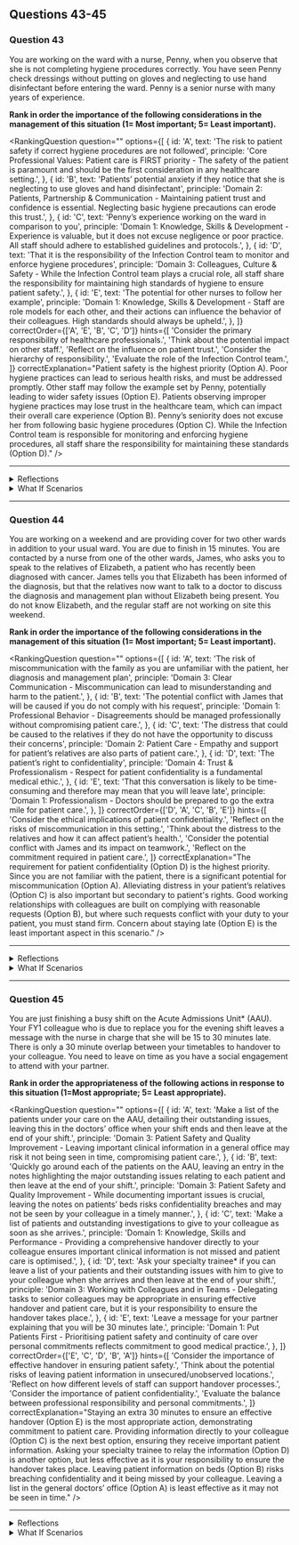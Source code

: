 ## Questions 43-45


### Question 43

You are working on the ward with a nurse, Penny, when you observe that she is not completing hygiene procedures correctly. You have seen Penny check dressings without putting on gloves and neglecting to use hand disinfectant before entering the ward. Penny is a senior nurse with many years of experience.

**Rank in order the importance of the following considerations in the management of this situation (1= Most important; 5= Least important).**

<RankingQuestion
  question=""
  options={[
    {
      id: 'A',
      text: 'The risk to patient safety if correct hygiene procedures are not followed',
      principle: 'Core Professional Values: Patient care is FIRST priority - The safety of the patient is paramount and should be the first consideration in any healthcare setting.',
    },
    {
      id: 'B',
      text: 'Patients’ potential anxiety if they notice that she is neglecting to use gloves and hand disinfectant',
      principle: 'Domain 2: Patients, Partnership & Communication - Maintaining patient trust and confidence is essential. Neglecting basic hygiene precautions can erode this trust.',
    },
    {
      id: 'C',
      text: 'Penny’s experience working on the ward in comparison to you',
      principle: 'Domain 1: Knowledge, Skills & Development - Experience is valuable, but it does not excuse negligence or poor practice. All staff should adhere to established guidelines and protocols.',
    },
    {
      id: 'D',
      text: 'That it is the responsibility of the Infection Control team to monitor and enforce hygiene procedures',
      principle: 'Domain 3: Colleagues, Culture & Safety - While the Infection Control team plays a crucial role, all staff share the responsibility for maintaining high standards of hygiene to ensure patient safety.',
    },
    {
      id: 'E',
      text: 'The potential for other nurses to follow her example',
      principle: 'Domain 1: Knowledge, Skills & Development - Staff are role models for each other, and their actions can influence the behavior of their colleagues. High standards should always be upheld.',
    },
  ]}
  correctOrder={['A', 'E', 'B', 'C', 'D']}
  hints={[
    'Consider the primary responsibility of healthcare professionals.',
    'Think about the potential impact on other staff.',
    'Reflect on the influence on patient trust.',
    'Consider the hierarchy of responsibility.',
    'Evaluate the role of the Infection Control team.',
  ]}
  correctExplanation="Patient safety is the highest priority (Option A). Poor hygiene practices can lead to serious health risks, and must be addressed promptly. Other staff may follow the example set by Penny, potentially leading to wider safety issues (Option E). Patients observing improper hygiene practices may lose trust in the healthcare team, which can impact their overall care experience (Option B). Penny’s seniority does not excuse her from following basic hygiene procedures (Option C). While the Infection Control team is responsible for monitoring and enforcing hygiene procedures, all staff share the responsibility for maintaining these standards (Option D)."
/>

---

<details>
<summary>Reflections</summary>

**If you ranked Option C higher**

Reflect on how seniority doesn't excuse poor practice. Why might you have given more weight to Penny's experience over patient safety and potential impact on other staff?

**If you ranked Option D higher**

Consider the shared responsibility of all staff in maintaining hygiene standards. Why might you have placed more importance on the role of the Infection Control team?

**If you ranked Option B lower**

Think about the potential impact on patient trust and confidence. How does this align with your understanding of patient-centered care?

</details>

<details>
<summary>What If Scenarios</summary>

**What if Penny continued to neglect hygiene procedures even after being addressed by you?**

Consider involving a senior staff member or reporting the issue to the Infection Control team, as patient safety is paramount.

**What if Penny became defensive when you approached her about the issue?**

Reflect on the importance of maintaining professionalism and focusing on patient safety. It might be useful to involve a neutral third party in the conversation.

**What if other staff members also began to follow Penny's example?**

This may indicate a broader issue. Consider raising the concern with ward management or the Infection Control team.

</details>

---

### Question 44

You are working on a weekend and are providing cover for two other wards in addition to your usual ward. You are due to finish in 15 minutes. You are contacted by a nurse from one of the other wards, James, who asks you to speak to the relatives of Elizabeth, a patient who has recently been diagnosed with cancer. James tells you that Elizabeth has been informed of the diagnosis, but that the relatives now want to talk to a doctor to discuss the diagnosis and management plan without Elizabeth being present. You do not know Elizabeth, and the regular staff are not working on site this weekend.

**Rank in order the importance of the following considerations in the management of this situation (1= Most important; 5= Least important).**

<RankingQuestion
  question=""
  options={[
    {
      id: 'A',
      text: 'The risk of miscommunication with the family as you are unfamiliar with the patient, her diagnosis and management plan',
      principle: 'Domain 3: Clear Communication - Miscommunication can lead to misunderstanding and harm to the patient.',
    },
    {
      id: 'B',
      text: 'The potential conflict with James that will be caused if you do not comply with his request',
      principle: 'Domain 1: Professional Behavior - Disagreements should be managed professionally without compromising patient care.',
    },
    {
      id: 'C',
      text: 'The distress that could be caused to the relatives if they do not have the opportunity to discuss their concerns',
      principle: 'Domain 2: Patient Care - Empathy and support for patient’s relatives are also parts of patient care.',
    },
    {
      id: 'D',
      text: 'The patient’s right to confidentiality',
      principle: 'Domain 4: Trust & Professionalism - Respect for patient confidentiality is a fundamental medical ethic.',
    },
    {
      id: 'E',
      text: 'That this conversation is likely to be time-consuming and therefore may mean that you will leave late',
      principle: 'Domain 1: Professionalism - Doctors should be prepared to go the extra mile for patient care.',
    },
  ]}
  correctOrder={['D', 'A', 'C', 'B', 'E']}
  hints={[
    'Consider the ethical implications of patient confidentiality.',
    'Reflect on the risks of miscommunication in this setting.',
    'Think about the distress to the relatives and how it can affect patient’s health.',
    'Consider the potential conflict with James and its impact on teamwork.',
    'Reflect on the commitment required in patient care.',
  ]}
  correctExplanation="The requirement for patient confidentiality (Option D) is the highest priority. Since you are not familiar with the patient, there is a significant potential for miscommunication (Option A). Alleviating distress in your patient’s relatives (Option C) is also important but secondary to patient's rights. Good working relationships with colleagues are built on complying with reasonable requests (Option B), but where such requests conflict with your duty to your patient, you must stand firm. Concern about staying late (Option E) is the least important aspect in this scenario."
/>

---

<details>
<summary>Reflections</summary>

**If you ranked Option A higher**

Consider how important it is to respect the patient's confidentiality even when there's a risk of miscommunication.

**If you ranked Option B higher**

Consider how direct conflict with a colleague should be managed professionally and should not compromise patient care.

**If you ranked Option C higher than D**

Remember that while it's important to address the distress of relatives, it should not compromise the patient's rights.

**If you ranked Option E higher**

Consider whether the time constraints should compromise the quality of patient care.

</details>

<details>
<summary>What If Scenarios</summary>

**What if Elizabeth directly asks you not to discuss her condition with her relatives?**

In this case, it is crucial to respect Elizabeth's request for confidentiality. Explain to the relatives that you must respect the patient's wishes, and encourage them to talk to Elizabeth directly.

**What if the relatives become confrontational when you decline to discuss without Elizabeth's permission?**

It's important to remain calm and professional. Reiterate the importance of patient confidentiality and suggest they speak directly with Elizabeth.

**What if James insists that you talk to the relatives, arguing that it's part of your job?**

Explain to James that while communication with relatives is important, it must not compromise the patient's right to confidentiality. Suggest discussing the matter with Elizabeth and asking for her consent.

</details>

---

### Question 45

You are just finishing a busy shift on the Acute Admissions Unit* (AAU). Your FY1 colleague who is due to replace you for the evening shift leaves a message with the nurse in charge that she will be 15 to 30 minutes late. There is only a 30 minute overlap between your timetables to handover to your colleague. You need to leave on time as you have a social engagement to attend with your partner.

**Rank in order the appropriateness of the following actions in response to this situation (1=Most appropriate; 5= Least appropriate).**

<RankingQuestion
  question=""
  options={[
    {
      id: 'A',
      text: 'Make a list of the patients under your care on the AAU, detailing their outstanding issues, leaving this in the doctors’ office when your shift ends and then leave at the end of your shift.',
      principle: 'Domain 3: Patient Safety and Quality Improvement - Leaving important clinical information in a general office may risk it not being seen in time, compromising patient care.',
    },
    {
      id: 'B',
      text: 'Quickly go around each of the patients on the AAU, leaving an entry in the notes highlighting the major outstanding issues relating to each patient and then leave at the end of your shift.',
      principle: 'Domain 3: Patient Safety and Quality Improvement - While documenting important issues is crucial, leaving the notes on patients’ beds risks confidentiality breaches and may not be seen by your colleague in a timely manner.',
    },
    {
      id: 'C',
      text: 'Make a list of patients and outstanding investigations to give to your colleague as soon as she arrives.',
      principle: 'Domain 1: Knowledge, Skills and Performance - Providing a comprehensive handover directly to your colleague ensures important clinical information is not missed and patient care is optimised.',
    },
    {
      id: 'D',
      text: 'Ask your specialty trainee* if you can leave a list of your patients and their outstanding issues with him to give to your colleague when she arrives and then leave at the end of your shift.',
      principle: 'Domain 3: Working with Colleagues and in Teams - Delegating tasks to senior colleagues may be appropriate in ensuring effective handover and patient care, but it is your responsibility to ensure the handover takes place.',
    },
    {
      id: 'E',
      text: 'Leave a message for your partner explaining that you will be 30 minutes late.',
      principle: 'Domain 1: Put Patients First - Prioritising patient safety and continuity of care over personal commitments reflects commitment to good medical practice.',
    },
  ]}
  correctOrder={['E', 'C', 'D', 'B', 'A']}
  hints={[
    'Consider the importance of effective handover in ensuring patient safety.',
    'Think about the potential risks of leaving patient information in unsecured/unobserved locations.',
    'Reflect on how different levels of staff can support handover processes.',
    'Consider the importance of patient confidentiality.',
    'Evaluate the balance between professional responsibility and personal commitments.',
  ]}
  correctExplanation="Staying an extra 30 minutes to ensure an effective handover (Option E) is the most appropriate action, demonstrating commitment to patient care. Providing information directly to your colleague (Option C) is the next best option, ensuring they receive important patient information. Asking your specialty trainee to relay the information (Option D) is another option, but less effective as it is your responsibility to ensure the handover takes place. Leaving patient information on beds (Option B) risks breaching confidentiality and it being missed by your colleague. Leaving a list in the general doctors’ office (Option A) is least effective as it may not be seen in time."
/>

---

<details>
<summary>Reflections</summary>

**If you ranked Option A higher**

Reflect on the potential risks of leaving important patient information in an unsecured and unobserved location like a general office. How might this compromise patient care?

**If you ranked Option B higher**

Consider the importance of patient confidentiality. Leaving patient notes on their beds is a potential breach of this. How could you ensure your colleague receives important information while maintaining patient confidentiality?

**If you ranked Option D higher than C**

While delegating tasks to your specialty trainee can support the handover process, remember that it is your responsibility to ensure that the handover takes place. How could you manage this situation while also fulfilling your responsibility?

</details>

<details>
<summary>What If Scenarios</summary>

**What if your specialty trainee is also not available to assist with the handover?**

You may need to adjust your plans and stay to handover directly to your colleague. Patient safety and continuity of care should always be prioritised.

**What if your colleague is regularly late for their shifts, affecting handover processes?**

This is a broader concern that may need to be addressed with your educational supervisor or manager. Regular delays can impact patient care and team dynamics.

**What if your social engagement is a non-negotiable commitment?**

While personal commitments are important, patient safety and continuity of care should always be prioritised. If a similar situation arises in the future, try to arrange for a more effective handover process ahead of time.

</details>

